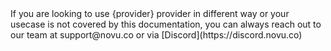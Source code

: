 <Info>
  If you are looking to use {provider} provider in different way or your usecase
  is not covered by this documentation, you can always reach out to our team at
  support@novu.co or via [Discord](https://discord.novu.co)
</Info>
